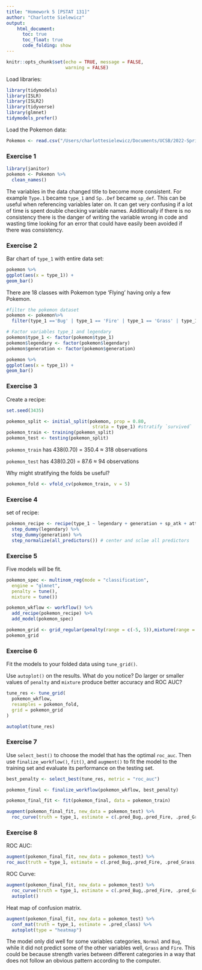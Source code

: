 ```yaml
---
title: "Homework 5 [PSTAT 131]"
author: "Charlotte Sielewicz"
output:
    html_document:
      toc: true
      toc_float: true
      code_folding: show
---
```


```r
knitr::opts_chunk$set(echo = TRUE, message = FALSE,
                      warning = FALSE)
```

Load libraries:

```r
library(tidymodels)
library(ISLR)
library(ISLR2)
library(tidyverse)
library(glmnet)
tidymodels_prefer()

```

Load the Pokemon data:

```r
Pokemon <- read.csv("/Users/charlottesielewicz/Documents/UCSB/2022-Spring Quarter/PSTAT 131/homework-5/data/Pokemon.csv")
```

### Exercise 1

```r
library(janitor)
pokemon <- Pokemon %>%
  clean_names()
```

The variables in the data changed title to become more consistent. For example `Type.1` became `type_1` and `Sp..Def` became `sp_def`. This can be useful when referencing variables later on. It can get very confusing if a lot of time is spent double checking variable names. Additionally if there is no consistency there is the danger of writing the variable wrong in code and wasting time looking for an error that could have easily been avoided if there was consistency.

### Exercise 2

Bar chart of `type_1` with entire data set:

```r
pokemon %>%
ggplot(aes(x = type_1)) +
geom_bar()
```

There are 18 classes with Pokemon type 'Flying' having only a few Pokemon.

```r
#filter the pokemon dataset
pokemon <- pokemon%>% 
  filter(type_1 =='Bug' | type_1 == 'Fire' | type_1 == 'Grass' | type_1 == 'Normal' | type_1 == 'Water' | type_1 == 'Psychic') 

# Factor variables type_1 and legendary
pokemon$type_1 <- factor(pokemon$type_1)
pokemon$legendary <- factor(pokemon$legendary)
pokemon$generation <- factor(pokemon$generation)

pokemon %>%
ggplot(aes(x = type_1)) +
geom_bar()
```

### Exercise 3

Create a recipe:

```r
set.seed(3435)

pokemon_split <- initial_split(pokemon, prop = 0.80,
                                strata = type_1) #stratify `survived`
pokemon_train <- training(pokemon_split)
pokemon_test <- testing(pokemon_split)
```

`pokemon_train` has 438(0.70) = 350.4 $\approx$ 318 observations

`pokemon_test` has 438(0.20) = 87.6 $\approx$ 94 observations

Why might stratifying the folds be useful?

```r
pokemon_fold <- vfold_cv(pokemon_train, v = 5)
```

### Exercise 4

set of recipe:

```r
pokemon_recipe <- recipe(type_1 ~ legendary + generation + sp_atk + attack + speed + defense + hp + sp_def, data = pokemon_train) %>%
  step_dummy(legendary) %>% 
  step_dummy(generation) %>%
  step_normalize(all_predictors()) # center and sclae all predictors
```

### Exercise 5

Five models will be fit.

```r
pokemon_spec <- multinom_reg(mode = "classification",
  engine = "glmnet",
  penalty = tune(),
  mixture = tune())

pokemon_wkflow <- workflow() %>% 
  add_recipe(pokemon_recipe) %>% 
  add_model(pokemon_spec)

pokemon_grid <- grid_regular(penalty(range = c(-5, 5)),mixture(range = c(0,1)), levels = 10)
pokemon_grid
```

### Exercise 6

Fit the models to your folded data using `tune_grid()`.

Use `autoplot()` on the results. What do you notice? Do larger or smaller values of `penalty` and `mixture` produce better accuracy and ROC AUC?

```r
tune_res <- tune_grid(
  pokemon_wkflow,
  resamples = pokemon_fold, 
  grid = pokemon_grid
)

autoplot(tune_res)
```

### Exercise 7

Use `select_best()` to choose the model that has the optimal `roc_auc`. Then use `finalize_workflow()`, `fit()`, and `augment()` to fit the model to the training set and evaluate its performance on the testing set.

```r
best_penalty <- select_best(tune_res, metric = "roc_auc")

pokemon_final <- finalize_workflow(pokemon_wkflow, best_penalty)

pokemon_final_fit <- fit(pokemon_final, data = pokemon_train)

augment(pokemon_final_fit, new_data = pokemon_test) %>%
  roc_curve(truth = type_1, estimate = c(.pred_Bug,.pred_Fire, .pred_Grass, .pred_Normal, .pred_Psychic, .pred_Water))
```

### Exercise 8

ROC AUC:

```r
augment(pokemon_final_fit, new_data = pokemon_test) %>%
roc_auc(truth = type_1, estimate = c(.pred_Bug,.pred_Fire, .pred_Grass, .pred_Normal, .pred_Psychic, .pred_Water))

```

ROC Curve:

```r
augment(pokemon_final_fit, new_data = pokemon_test) %>%
  roc_curve(truth = type_1, estimate = c(.pred_Bug,.pred_Fire, .pred_Grass, .pred_Normal, .pred_Psychic, .pred_Water)) %>%
  autoplot()
```

Heat map of confusion matrix.

```r
augment(pokemon_final_fit, new_data = pokemon_test) %>%
  conf_mat(truth = type_1, estimate = .pred_class) %>%
  autoplot(type = "heatmap")
```

The model only did well for some variables categories, `Normal` and `Bug`, while it did not predict some of the other variables well, `Grass` and `Fire`. This could be because strength varies between different categories in a way that does not follow an obvious pattern according to the computer.
